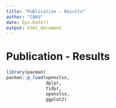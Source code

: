 ```yaml
---
title: "Publication - Results"
author: "CAKU"
date: Sys.Date()
output: html_document
---
```


# Publication - Results

```r
library(pacman)
pacman::p_load(openxlsx,
               dplyr,
               tidyr,
               openxlsx,
               ggplot2)
```

##



